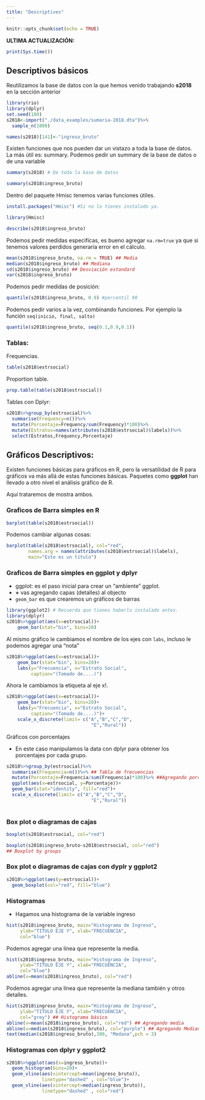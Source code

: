 ```yaml
---
title: "Descriptives"
---
```


```r
knitr::opts_chunk$set(echo = TRUE)
```

**ULTIMA ACTUALIZACIÓN:**

```r
print(Sys.time())
```

## Descriptivos básicos  <a name="T1"></a>

Reutilizamos la base de datos con la que hemos venido trabajando **s2018** en la sección anterior

```r
library(rio)
library(dplyr)
set.seed(100)
s2018<-import("./data_examples/sumaria-2018.dta")%>%
  sample_n(1000)
```

```r
names(s2018)[141]<-"ingreso_bruto"
```

Existen funciones que nos pueden dar un vistazo a toda la base de datos. La más útil es: summary. Podemos pedir un summary de la base de datos o de una variable

```r
summary(s2018) # De toda la base de datos
```

```r
summary(s2018$ingreso_bruto)
```

Dentro del paquete Hmisc tenemos varias funciones útiles. 

```r
install.packages("Hmisc") #Si no lo tienes instalado ya. 
```

```r
library(Hmisc)
```

```r
describe(s2018$ingreso_bruto)
```

Podemos pedir medidas especifícas, es bueno agregar ```na.rm=true``` ya que si tenemos valores perdidos generaría error en el cálculo. 

```r
mean(s2018$ingreso_bruto, na.rm = TRUE) ## Media
median(s2018$ingreso_bruto) ## Mediana
sd(s2018$ingreso_bruto) ## Desviación estandard
var(s2018$ingreso_bruto)
```

Podemos pedir medidas de posición:

```r
quantile(s2018$ingreso_bruto, 0.9) #percentil 90
```

Podemos pedir varios a la vez, combinando funciones. Por ejemplo la función ```seq(inicio, final, salto)``` 

```r
quantile(s2018$ingreso_bruto, seq(0.1,0.9,0.1))
```

### Tablas: <a name="T1.1"></a> 

Frequencias.

```r
table(s2018$estrsocial)
```

Proportion table. 

```r
prop.table(table(s2018$estrsocial))
```

Tablas con Dplyr:


```r
s2018%>%group_by(estrsocial)%>%
  summarise(Frequency=n())%>%
  mutate(Porcentaje=Frequency/sum(Frequency)*100)%>%
  mutate(Estratos=names(attributes(s2018$estrsocial)$labels))%>%
  select(Estratos,Frequency,Porcentaje)
```

## Gráficos Descriptivos: <a name="T2"></a>

Existen funciones básicas para gráficos en R, pero la versatilidad de R para gráficos va más allá de estas funciones básicas. Paquetes como **ggplot** han llevado a otro nivel el análisis gráfico de R. 

Aquí trataremos de mostra ambos. 

### Graficos de Barra simples en R <a name="T2_1"></a>

```r
barplot(table(s2018$estrsocial))
```

Podemos cambiar algunas cosas:

```r
barplot(table(s2018$estrsocial), col="red",
        names.arg = names(attributes(s2018$estrsocial)$labels), 
        main="Este es un título")
```

### Graficos de Barra simples en **ggplot** y **dplyr** <a name="T2_2"></a>

- ggplot: es el paso inicial para crear un "ambiente" ggplot.
- **+** vas agregando capas (detalles) al objecto
- ```geom_bar``` es que crearemos un gráficos de barras

```r
library(ggplot2) # Recuerda que tienes haberlo instalado antes.
library(dplyr)
s2018%>%ggplot(aes(x=estrsocial))+
    geom_bar(stat="bin", bins=20)
```

Al mismo gráfico le cambiamos el nombre de los ejes con ```labs```, incluso le podemos agregar una "nota" 

```r
s2018%>%ggplot(aes(x=estrsocial))+
    geom_bar(stat="bin", bins=20)+
    labs(y="Frecuencia", x="Estrato Social",
         caption="(Tomado de....)")
```

Ahora le cambiamos la etiqueta al eje x!.

```r
s2018%>%ggplot(aes(x=estrsocial))+
    geom_bar(stat="bin", bins=20)+
    labs(y="Frecuencia", x="Estrato Social",
         caption="(Tomado de....)")+
    scale_x_discrete(limit= c("A","B","C","D",
                               "E","Rural"))
```

Gráficos con porcentajes

- En este caso manipulamos la data con dplyr para obtener los porcentajes por cada grupo. 
```r
s2018%>%group_by(estrsocial)%>%
  summarise(Frequencia=n())%>% ## Tabla de frecuencias 
  mutate(Porcentaje=Frequencia/sum(Frequencia)*100)%>% ##Agregando porcentajes
  ggplot(aes(x=estrsocial, y=Porcentaje))+
  geom_bar(stat="identity", fill="red")+
  scale_x_discrete(limit= c("A","B","C","D",
                               "E","Rural"))
  
```

### Box plot o diagramas de cajas

```r
boxplot(s2018$estrsocial, col="red")
```

```r
boxplot(s2018$ingreso_bruto~s2018$estrsocial, col="red")
## Boxplot by groups 
```

### Box plot o diagramas de cajas con **dyplr** y **ggplot2**

```r
s2018%>%ggplot(aes(y=estrsocial))+
  geom_boxplot(col="red", fill="blue")
```

### Histogramas 

- Hagamos una histograma de la variable ingreso

```r
hist(s2018$ingreso_bruto, main="Histograma de Ingreso",
     ylab="TITULO EJE Y", xlab="FRECUENCIA",
     col="blue")
```

Podemos agregar una línea que represente la media.

```r
hist(s2018$ingreso_bruto, main="Histograma de Ingreso",
     ylab="TITULO EJE Y", xlab="FRECUENCIA",
     col="blue")
abline(v=mean(s2018$ingreso_bruto), col="red")
```

Podemos agregar una línea que represente la mediana también y otros detalles. 

```r
hist(s2018$ingreso_bruto, main="Histograma de Ingreso",
     ylab="TITULO EJE Y", xlab="FRECUENCIA",
     col="grey") ## Histograma básico 
abline(v=mean(s2018$ingreso_bruto), col="red") ## Agregando media
abline(v=median(s2018$ingreso_bruto), col="purple") ## Agregando Mediana
text(median(s2018$ingreso_bruto),300, "Medana",pch = 3)
```

### Histogramas con **dplyr** y **ggplot2**

```r
s2018%>%ggplot(aes(x=ingreso_bruto))+
  geom_histogram(bins=20)+
  geom_vline(aes(xintercept=mean(ingreso_bruto)),
             linetype="dashed" , col="blue")+
  geom_vline(aes(xintercept=median(ingreso_bruto)),
             linetype="dashed" , col="red")
```

